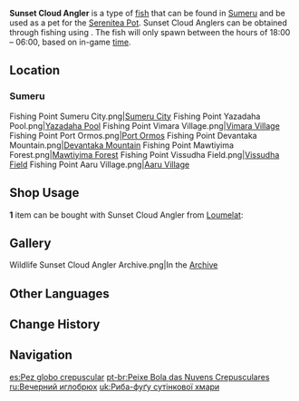{{About|the fish|the [[furnishing]]|Ornamental Sunset Cloud Angler}}
{{Item Infobox
|id           = 131022
|image        = Item Sunset Cloud Angler.png
|type         = Fish
|invCategory  = Materials
|lbFamily     = Fish
|lbGroup      = Anglers
|lbType       = Wildlife
|location     = Multiple locations
|quality      = 3
|description  = A medium-sized, round fish with horn-like cartilage that is used to dig underwater burrows, build shelters and drive away creatures that try to harm them.<br />As the longest-living species of pufferfish, they have a light gray color and are easy to identify. The color comes from their unique way of survival &mdash; their cutis contains a substance similar to bile, which is far more acidic than that of other fish, causing them to be shunned by many underwater creatures.<br />But when cooked in a special way, the acidity actually adds to the freshness of the fish. As a result, this fish sells very well. At [[Sumeru]]'s fish markets, you can often see signs that say: "Do not keep Sunset Cloud Anglers in the same tank as other fish meant for consumption."
|source1      = [[Fishing]]
}}
'''Sunset Cloud Angler''' is a type of [[fish]] that can be found in [[Sumeru]] and be used as a pet for the [[Serenitea Pot]]. Sunset Cloud Anglers can be obtained through fishing using {{Item|Sugardew Bait|20}}. The fish will only spawn between the hours of 18:00 – 06:00, based on in-game [[time]].

==Location==
{{Main|Fishing Points}}
===Sumeru===
<gallery>
Fishing Point Sumeru City.png|[[Fishing/Fishing Point#Sumeru City|Sumeru City]]
Fishing Point Yazadaha Pool.png|[[Fishing/Fishing Point#Yazadaha Pool|Yazadaha Pool]]
Fishing Point Vimara Village.png|[[Fishing/Fishing Point#Vimara Village|Vimara Village]]
Fishing Point Port Ormos.png|[[Fishing/Fishing Point#Port Ormos|Port Ormos]]
Fishing Point Devantaka Mountain.png|[[Fishing/Fishing Point#Devantaka Mountain|Devantaka Mountain]]
Fishing Point Mawtiyima Forest.png|[[Fishing/Fishing Point#Mawtiyima Forest|Mawtiyima Forest]]
Fishing Point Vissudha Field.png|[[Fishing/Fishing Point#Vissudha Field|Vissudha Field]]
Fishing Point Aaru Village.png|[[Fishing/Fishing Point#Aaru Village|Aaru Village]]
</gallery>

==Shop Usage==
'''1''' item can be bought with Sunset Cloud Angler from [[Loumelat]]:
{{Shop/Header|currency=Fish|vendor=Loumelat}}
{{Shop|Serendipity|{{Card|Medaka|20}}{{Card|True Fruit Angler|20}}{{Card|Sunset Cloud Angler|20}}{{Card|Sandstorm Angler|20}}|1}}
{{Shop/Footer}}
<!--
==Trivia==
* 
-->
==Gallery==
<gallery>
Wildlife Sunset Cloud Angler Archive.png|In the [[Archive]]
</gallery>

==Other Languages==
{{Other Languages
|default_hidden = 1
|en      = Sunset Cloud Angler
|zhs     = 暮云角鲀
|zhs_rm  = Mùyún Jiǎotún
|zht     = 暮雲角魨
|zht_rm  = Mùyún Jiǎotún
|ja      = 夕雲コオニフグ
|ja_rm   = Yuugumo Kooni Fugu
|ko      = 놀구름 뿔복어
|ko_rm   = Nolgureum Ppulbok'eo
|es      = Pez globo crepuscular
|fr      = Baudroie de crépuscule
|ru      = Вечерний иглобрюх
|th      = Sunset Cloud Angler
|vi      = Cá Nóc Mây Mù
|de      = Dämmerwolken-Hornkugelfisch
|id      = Sunset Cloud Angler
|pt      = Peixe Bola das Nuvens Crepusculares
|tr      = Gün Batımı Gölgesi Balığı
|it      = Pesce palla nebuloso
}}

==Change History==
{{Change History|3.0}}

==Navigation==
{{Material Navbox|type=Fishing Materials|state=collapsed}}
{{Wildlife Navbox}}

[[es:Pez globo crepuscular]]
[[pt-br:Peixe Bola das Nuvens Crepusculares]]
[[ru:Вечерний иглобрюх]]
[[uk:Риба-фуґу сутінкової хмари]]